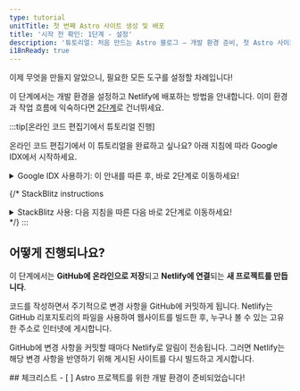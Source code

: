 ```yaml
---
type: tutorial
unitTitle: 첫 번째 Astro 사이트 생성 및 배포
title: '시작 전 확인: 1단계 - 설정'
description: '튜토리얼: 처음 만드는 Astro 블로그 — 개발 환경 준비, 첫 Astro 사이트 제작 및 배포'
i18nReady: true
---
```


이제 무엇을 만들지 알았으니, 필요한 모든 도구를 설정할 차례입니다!

이 단계에서는 개발 환경을 설정하고 Netlify에 배포하는 방법을 안내합니다. 이미 환경과 작업 흐름에 익숙하다면 [2단계](/ko/tutorial/2-pages/)로 건너뛰세요.

:::tip[온라인 코드 편집기에서 튜토리얼 진행]

온라인 코드 편집기에서 이 튜토리얼을 완료하고 싶나요? 아래 지침에 따라 Google IDX에서 시작하세요.

<details>
<summary>Google IDX 사용하기: 이 안내를 따른 후, 바로 2단계로 이동하세요!</summary>

**IDX 설정**

<Steps>
1. [IDX의 새 작업 공간에서 "Empty Project" 템플릿을 실행하기 위해](https://astro.new/minimal?on=idx) 외부 링크를 따라가세요.

2. 아직 로그인하지 않았다면 안내에 따라 Google 계정에 로그인하세요.

3. 기본 이름인 "Empty Project"에서 변경하고 싶다면 프로젝트 이름을 입력하세요. **Create**를 클릭하세요.

4. 작업 공간이 생성될 때까지 기다리세요. 30 ~ 60초 정도 걸릴 수 있습니다. 모든 과정이 순조롭게 진행되면 온라인 코드 편집기에 Astro 프로젝트가 로드된 것을 확인할 수 있습니다.

5. IDX가 두 스크립트를 실행할 때까지 기다리세요. 하나는 Astro를 설치하는 스크립트이며, 다른 하나는 개발 서버를 시작하는 스크립트입니다. Astro가 설치되기 전에 작업 공간이 로드되면 "couldn't find Astro"라는 메시지가 잠시 나타날 수 있습니다. 이 메시지가 자동으로 사라지지 않으면 무시하고 취소해도 됩니다.
</Steps>

**코드 변경**

모든 과정이 순조롭게 진행되면 웹사이트의 실시간 미리보기와 `src/pages/index.astro` 파일의 코드가 분할 화면으로 함께 실행되는 것을 확인할 수 있습니다. ["첫 번째 Astro 코드 작성하기"](/ko/tutorial/1-setup/3/)의 안내에 따라 이 파일을 수정해 보세요.

**Github 리포지토리 생성**

<Steps>
1. 세로 메뉴 바에서 "Source Control" 탐색 항목으로 이동하거나, <kbd>CTRL + SHIFT + G</kbd> 키를 눌러 메뉴를 여세요.

2. GitHub에 게시하기 위한 옵션을 선택하세요. 그러면 GitHub 계정에 새 리포지토리가 생성됩니다.
3. 안내에 따라 GitHub 계정에 로그인하세요.
4. 로그인 후, IDX 탭으로 돌아가 새 리포지토리의 이름을 지정하고, 비공개 또는 공개 리포지토리 여부를 선택할 수 있습니다. 이 튜토리얼에서는 원하는 이름과 유형의 리포지토리를 선택할 수 있습니다.
5. IDX는 첫 커밋을 생성하고, 프로젝트를 새 Github 리포지토리에 게시할 것입니다.
6. 앞으로는 GitHub에 커밋할 변경 사항이 있을 때마다 Source Control 탐색 아이콘에 숫자가 표시됩니다. 이 숫자는 마지막 커밋 이후 변경된 파일의 개수입니다. 이 탭으로 이동하여 커밋과 게시를 수행하면 커밋 메시지를 입력하고 리포지토리를 업데이트할 수 있습니다.
</Steps>

**사이트 배포**

개발하는 동안 Netlify에 배포하여 실시간 게시 버전의 사이트를 확인하고 싶다면, 1단계의 [사이트를 웹에 배포하기](/ko/tutorial/1-setup/5/)를 확인하세요.

그렇지 않다면, [2단계](/ko/tutorial/2-pages/)로 건너뛰어 Astro를 사용해 빌드를 시작하세요.

</details>

{/* StackBlitz instructions 
<details>
<summary>StackBlitz 사용: 다음 지침을 따른 다음 바로 2단계로 이동하세요!</summary>

**StackBlitz 설정**

<Steps>
1. [StackBlitz에서 "Empty Project" 템플릿 열기](https://astro.new/minimal?on=stackblitz)를 위해 외부 링크를 따라가세요.

2. GitHub 자격 증명을 사용하여 로그인하려면 오른쪽 상단의 "Sign in"을 클릭하세요.

3. StackBlitz 편집기 창의 왼쪽 상단에서 템플릿을 "fork"하려면 클릭하세요 (자신의 계정 대시보드에 저장).

4. 프로젝트가 로드될 때까지 기다리면 "Empty Project" 스타터의 실시간 미리보기가 표시됩니다.
</Steps>

**변경**

파일 창에 `src/pages/index.astro`가 표시되어야 합니다. 클릭하여 열고 [첫 번째 Astro 코드 작성하기](/ko/tutorial/1-setup/3/)을 따라 이 파일을 변경합니다.

**GitHub 저장소 생성**

<Steps>
1. 파일 목록 상단의 <kbd>Connect Repository</kbd> 버튼을 누르고 저장소의 새 이름을 입력한 후 <kbd>Create repo & push</kbd>를 클릭하세요.

2. GitHub에 다시 커밋할 변경 사항이 있으면 작업 공간 왼쪽 상단에 "Commit" 버튼이 나타납니다. 이를 클릭하면 커밋 메시지를 입력하고 저장소를 업데이트할 수 있습니다.
</Steps>

**사이트 배포**

작업하는 동안 사이트의 라이브 게시 버전을 Netlify에 배포하고 싶다면, 1단원의 [웹에 사이트 배포하기](/ko/tutorial/1-setup/5/)를 진행하세요.

그렇지 않으면 [2단계](/ko/tutorial/2-pages/)로 건너뛰어 Astro로 구축을 시작하세요!

</details>
*/}
:::

## 어떻게 진행되나요?

이 단계에서는 **GitHub에 온라인으로 저장**되고 **Netlify에 연결**되는 **새 프로젝트를 만듭니다**.

코드를 작성하면서 주기적으로 변경 사항을 GitHub에 커밋하게 됩니다. Netlify는 GitHub 리포지토리의 파일을 사용하여 웹사이트를 빌드한 후, 누구나 볼 수 있는 고유한 주소로 인터넷에 게시합니다.

GitHub에 변경 사항을 커밋할 때마다 Netlify로 알림이 전송됩니다. 그러면 Netlify는 해당 변경 사항을 반영하기 위해 게시된 사이트를 다시 빌드하고 게시합니다.

<Box icon="check-list">
## 체크리스트

<Checklist>
- [ ] Astro 프로젝트를 위한 개발 환경이 준비되었습니다!
</Checklist>
</Box>

